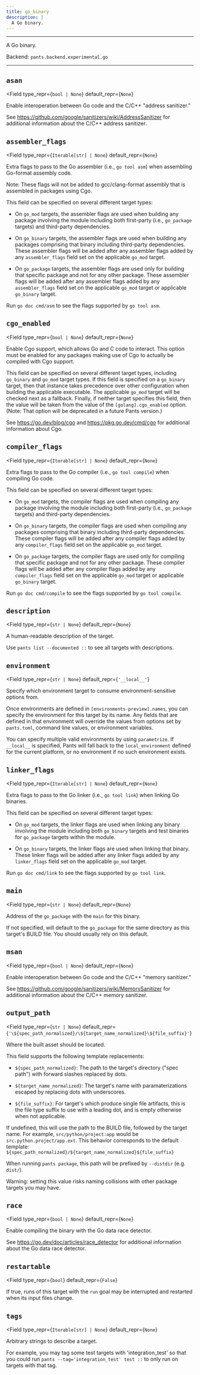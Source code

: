 ```yaml
---
title: go_binary
description: |
  A Go binary.
---
```



---

A Go binary.

Backend: <span className="color--primary">`pants.backend.experimental.go`</span>

---

<span className={styles.options}>

## `asan`

<Field
    type_repr={`bool | None`}
    default_repr={`None`}
>

Enable interoperation between Go code and the C/C++ &#x22;address sanitizer.&#x22;

See https://github.com/google/sanitizers/wiki/AddressSanitizer for additional information about the C/C++ address sanitizer.

</Field>

## `assembler_flags`

<Field
    type_repr={`Iterable[str] | None`}
    default_repr={`None`}
>

Extra flags to pass to the Go assembler (i.e., `go tool asm`) when assembling Go-format assembly code.

Note: These flags will not be added to gcc/clang-format assembly that is assembled in packages using Cgo.

This field can be specified on several different target types:

- On `go_mod` targets, the assembler flags are used when building any package involving the module including both first-party (i.e., `go_package` targets) and third-party dependencies.

- On `go_binary` targets, the assembler flags are used when building any packages comprising that binary including third-party dependencies. These assembler flags will be added after any assembler flags added by any `assembler_flags` field set on the applicable `go_mod` target.

- On `go_package` targets, the assembler flags are used only for building that specific package and not for any other package. These assembler flags will be added after any assembler flags added by any `assembler_flags` field set on the applicable `go_mod` target or applicable `go_binary` target.

Run `go doc cmd/asm` to see the flags supported by `go tool asm`.

</Field>

## `cgo_enabled`

<Field
    type_repr={`bool | None`}
    default_repr={`None`}
>

Enable Cgo support, which allows Go and C code to interact. This option must be enabled for any packages making use of Cgo to actually be compiled with Cgo support.

This field can be specified on several different target types, including `go_binary` and `go_mod` target types. If this field is specified on a `go_binary` target, then that instance takes precedence over other configuration when building the applicable executable. The applicable `go_mod` target will be checked next as a fallback. Finally, if neither target specifies this field, then the value will be taken from the value of the `[golang].cgo_enabled` option. (Note: That option will be deprecated in a future Pants version.)

See https://go.dev/blog/cgo and https://pkg.go.dev/cmd/cgo for additional information about Cgo.

</Field>

## `compiler_flags`

<Field
    type_repr={`Iterable[str] | None`}
    default_repr={`None`}
>

Extra flags to pass to the Go compiler (i.e., `go tool compile`) when compiling Go code.

This field can be specified on several different target types:

- On `go_mod` targets, the compiler flags are used when compiling any package involving the module including both first-party (i.e., `go_package` targets) and third-party dependencies.

- On `go_binary` targets, the compiler flags are used when compiling any packages comprising that binary including third-party dependencies. These compiler flags will be added after any compiler flags added by any `compiler_flags` field set on the applicable `go_mod` target.

- On `go_package` targets, the compiler flags are used only for compiling that specific package and not for any other package. These compiler flags will be added after any compiler flags added by any `compiler_flags` field set on the applicable `go_mod` target or applicable `go_binary` target.

Run `go doc cmd/compile` to see the flags supported by `go tool compile`.

</Field>

## `description`

<Field
    type_repr={`str | None`}
    default_repr={`None`}
>

A human-readable description of the target.

Use `pants list --documented ::` to see all targets with descriptions.

</Field>

## `environment`

<Field
    type_repr={`str | None`}
    default_repr={`'__local__'`}
>

Specify which environment target to consume environment-sensitive options from.

Once environments are defined in `[environments-preview].names`, you can specify the environment for this target by its name. Any fields that are defined in that environment will override the values from options set by `pants.toml`, command line values, or environment variables.

You can specify multiple valid environments by using `parametrize`. If `__local__` is specified, Pants will fall back to the `local_environment` defined for the current platform, or no environment if no such environment exists.

</Field>

## `linker_flags`

<Field
    type_repr={`Iterable[str] | None`}
    default_repr={`None`}
>

Extra flags to pass to the Go linker (i.e., `go tool link`) when linking Go binaries.

This field can be specified on several different target types:

- On `go_mod` targets, the linker flags are used when linking any binary involving the module including both `go_binary` targets and test binaries for `go_package` targets within the module.

- On `go_binary` targets, the linker flags are used when linking that binary. These linker flags will be added after any linker flags added by any `linker_flags` field set on the applicable `go_mod` target.

Run `go doc cmd/link` to see the flags supported by `go tool link`.

</Field>

## `main`

<Field
    type_repr={`str | None`}
    default_repr={`None`}
>

Address of the `go_package` with the `main` for this binary.

If not specified, will default to the `go_package` for the same directory as this target&#x27;s BUILD file. You should usually rely on this default.

</Field>

## `msan`

<Field
    type_repr={`bool | None`}
    default_repr={`None`}
>

Enable interoperation between Go code and the C/C++ &#x22;memory sanitizer.&#x22;

See https://github.com/google/sanitizers/wiki/MemorySanitizer for additional information about the C/C++ memory sanitizer.

</Field>

## `output_path`

<Field
    type_repr={`str | None`}
    default_repr={`'\${spec_path_normalized}/\${target_name_normalized}\${file_suffix}'`}
>

Where the built asset should be located.

This field supports the following template replacements:

- `${spec_path_normalized}`: The path to the target&#x27;s directory (&#x22;spec path&#x22;) with forward slashes replaced by dots.

- `${target_name_normalized}`: The target&#x27;s name with paramaterizations escaped by replacing dots with underscores.

- `${file_suffix}`: For target&#x27;s which produce single file artifacts, this is the file type suffix to use with a leading dot,
  and is empty otherwise when not applicable.

If undefined, this will use the path to the BUILD file, followed by the target name. For example, `src/python/project:app` would be `src.python.project/app.ext`. This behavior corresponds to the default template: `${spec_path_normalized}/${target_name_normalized}${file_suffix}`

When running `pants package`, this path will be prefixed by `--distdir` (e.g. `dist/`).

Warning: setting this value risks naming collisions with other package targets you may have.

</Field>

## `race`

<Field
    type_repr={`bool | None`}
    default_repr={`None`}
>

Enable compiling the binary with the Go data race detector.

See https://go.dev/doc/articles/race_detector for additional information about the Go data race detector.

</Field>

## `restartable`

<Field
    type_repr={`bool`}
    default_repr={`False`}
>

If true, runs of this target with the `run` goal may be interrupted and restarted when its input files change.

</Field>

## `tags`

<Field
    type_repr={`Iterable[str] | None`}
    default_repr={`None`}
>

Arbitrary strings to describe a target.

For example, you may tag some test targets with &#x27;integration_test&#x27; so that you could run `pants --tag='integration_test' test ::` to only run on targets with that tag.

</Field>

</span>
